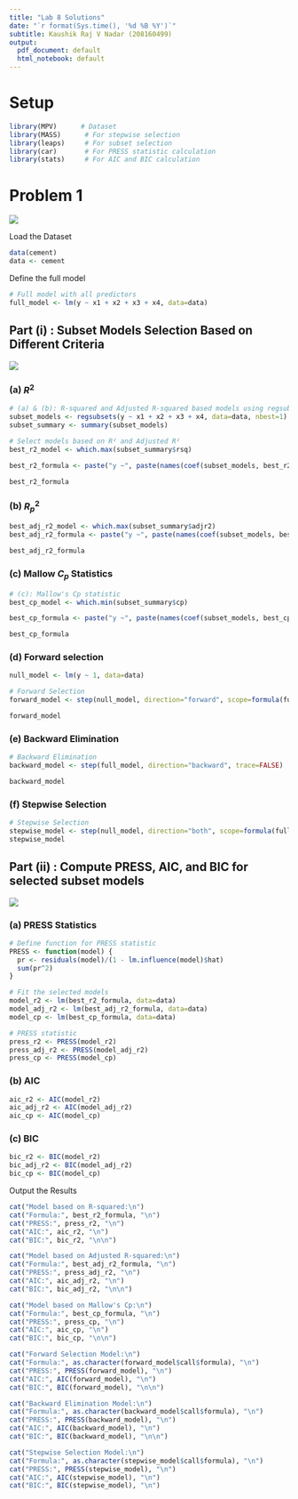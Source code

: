 ```yaml
---
title: "Lab 8 Solutions"
date: "`r format(Sys.time(), '%d %B %Y')`"
subtitle: Kaushik Raj V Nadar (208160499)
output:
  pdf_document: default
  html_notebook: default
---
```


# Setup

```r
library(MPV)      # Dataset
library(MASS)      # For stepwise selection
library(leaps)     # For subset selection
library(car)       # For PRESS statistic calculation
library(stats)     # For AIC and BIC calculation

```

# Problem 1

![](images/p1-01.png)

Load the Dataset

```r
data(cement)
data <- cement
```

Define the full model

```r
# Full model with all predictors
full_model <- lm(y ~ x1 + x2 + x3 + x4, data=data)
```

## Part (i) : Subset Models Selection Based on Different Criteria

![](images/part1.png)

### (a) $R^2$

```r
# (a) & (b): R-squared and Adjusted R-squared based models using regsubsets
subset_models <- regsubsets(y ~ x1 + x2 + x3 + x4, data=data, nbest=1)
subset_summary <- summary(subset_models)

# Select models based on R² and Adjusted R²
best_r2_model <- which.max(subset_summary$rsq)

best_r2_formula <- paste("y ~", paste(names(coef(subset_models, best_r2_model))[-1], collapse=" + "))

best_r2_formula

```

### (b) ${R_p}^2$

```r
best_adj_r2_model <- which.max(subset_summary$adjr2)
best_adj_r2_formula <- paste("y ~", paste(names(coef(subset_models, best_adj_r2_model))[-1], collapse=" + "))

best_adj_r2_formula
```

### (c) Mallow $C_p$ Statistics

```r

# (c): Mallow's Cp statistic
best_cp_model <- which.min(subset_summary$cp)

best_cp_formula <- paste("y ~", paste(names(coef(subset_models, best_cp_model))[-1], collapse=" + "))

best_cp_formula

```

### (d) Forward selection

```r
null_model <- lm(y ~ 1, data=data)

# Forward Selection
forward_model <- step(null_model, direction="forward", scope=formula(full_model), trace=FALSE)

forward_model


```

### (e) Backward Elimination

```r
# Backward Elimination
backward_model <- step(full_model, direction="backward", trace=FALSE)

backward_model
```

### (f) Stepwise Selection

```r
# Stepwise Selection
stepwise_model <- step(null_model, direction="both", scope=formula(full_model), trace=FALSE)
stepwise_model
```

## Part (ii) : Compute PRESS, AIC, and BIC for selected subset models

![](images/part2.png)

### (a) PRESS Statistics

```r
# Define function for PRESS statistic
PRESS <- function(model) {
  pr <- residuals(model)/(1 - lm.influence(model)$hat)
  sum(pr^2)
}

# Fit the selected models
model_r2 <- lm(best_r2_formula, data=data)
model_adj_r2 <- lm(best_adj_r2_formula, data=data)
model_cp <- lm(best_cp_formula, data=data)

# PRESS statistic
press_r2 <- PRESS(model_r2)
press_adj_r2 <- PRESS(model_adj_r2)
press_cp <- PRESS(model_cp)

```

### (b) AIC

```r
aic_r2 <- AIC(model_r2)
aic_adj_r2 <- AIC(model_adj_r2)
aic_cp <- AIC(model_cp)


```

### (c) BIC

```r
bic_r2 <- BIC(model_r2)
bic_adj_r2 <- BIC(model_adj_r2)
bic_cp <- BIC(model_cp)
```

Output the Results

```r
cat("Model based on R-squared:\n")
cat("Formula:", best_r2_formula, "\n")
cat("PRESS:", press_r2, "\n")
cat("AIC:", aic_r2, "\n")
cat("BIC:", bic_r2, "\n\n")

cat("Model based on Adjusted R-squared:\n")
cat("Formula:", best_adj_r2_formula, "\n")
cat("PRESS:", press_adj_r2, "\n")
cat("AIC:", aic_adj_r2, "\n")
cat("BIC:", bic_adj_r2, "\n\n")

cat("Model based on Mallow's Cp:\n")
cat("Formula:", best_cp_formula, "\n")
cat("PRESS:", press_cp, "\n")
cat("AIC:", aic_cp, "\n")
cat("BIC:", bic_cp, "\n\n")

cat("Forward Selection Model:\n")
cat("Formula:", as.character(forward_model$call$formula), "\n")
cat("PRESS:", PRESS(forward_model), "\n")
cat("AIC:", AIC(forward_model), "\n")
cat("BIC:", BIC(forward_model), "\n\n")

cat("Backward Elimination Model:\n")
cat("Formula:", as.character(backward_model$call$formula), "\n")
cat("PRESS:", PRESS(backward_model), "\n")
cat("AIC:", AIC(backward_model), "\n")
cat("BIC:", BIC(backward_model), "\n\n")

cat("Stepwise Selection Model:\n")
cat("Formula:", as.character(stepwise_model$call$formula), "\n")
cat("PRESS:", PRESS(stepwise_model), "\n")
cat("AIC:", AIC(stepwise_model), "\n")
cat("BIC:", BIC(stepwise_model), "\n")
```
